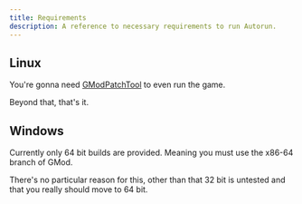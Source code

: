 ```yaml
---
title: Requirements
description: A reference to necessary requirements to run Autorun.
---
```


## Linux

You're gonna need [GModPatchTool](https://github.com/solsticegamestudios/GModPatchTool) to even run the game.

Beyond that, that's it.

## Windows

Currently only 64 bit builds are provided. Meaning you must use the x86-64 branch of GMod.

There's no particular reason for this, other than that 32 bit is untested and that you really should move to 64 bit.
